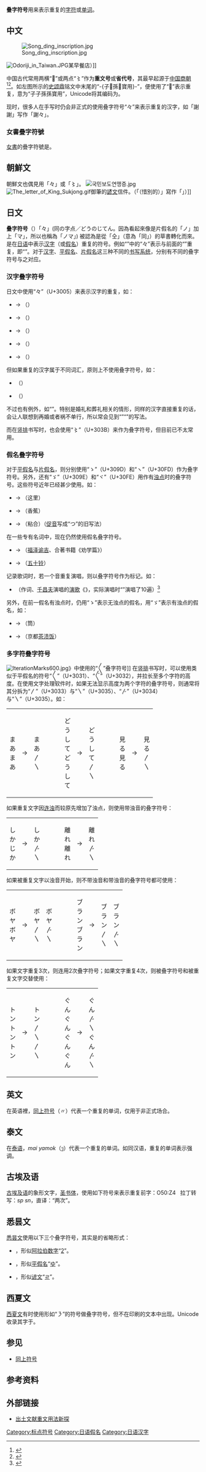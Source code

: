 {{about|重复记号|汉字的一种组字形态|叠字}}
{{refimprove|time=2014-01-22T09:49:07+00:00}}
{{NoteTA
|G1 = IT
|1=zh-cn:单词;zh-tw:單字;單詞=>zh-tw:單字;
}}
{{標點符號|々}}
{{假名}}
'''叠字符号'''用来表示重复的[[字符|字符]]或[[单词|单词]]。

== 中文 ==
[[File:Song_ding_inscription.jpg|left]]

[[File:Odoriji_in_Taiwan.JPG|left]]某早餐店）]]

中国古代常用两横“𖿣”或两点“〻”作为'''重文号'''或'''省代号'''，其最早起源于[[中国|中国]][[商朝|商朝]]<ref>{{Citation| title=書誌情報用語解説| editor=戦国楚簡研究会| url=http://www.let.osaka-u.ac.jp/chutetsu/sokankenkyukai/wording.html| accessdate=2008-06-13| archive-date=2009-10-05| archive-url=https://web.archive.org/web/20091005081244/http://www.let.osaka-u.ac.jp/chutetsu/sokankenkyukai/wording.html| dead-url=yes}}</ref><ref>{{Citation| title=Database of Selected Characters from Guodian and Mawangdui Manuscripts — Introduction| first=Matthias| last=Richter| year=2006| url=http://www.aai.uni-hamburg.de/MPC/Introduction.pdf| accessdate=2008-06-13| deadurl=yes| archiveurl=https://web.archive.org/web/20060227092842/http://www.aai.uni-hamburg.de/MPC/Introduction.pdf| archivedate=2006-02-27}}</ref>。如左图所示的[[史颂鼎|史颂鼎]]铭文中末尾的“-{子𖿣孫𖿣寶用}-”，便使用了“𖿣”表示重复，意为“子子孫孫寶用”，Unicode将其编码为{{unichar|16FE3|OLD CHINESE ITERATION MARK|use=script|use2=Hani}}。

现时，很多人在手写时仍会非正式的使用叠字符号“々”来表示重复的汉字，如「謝謝」写作「謝々」。

===女書疊字符號===
[[女書|女書]]的疊字符號是{{unichar|16FE1|NUSHU ITERATION MARK|use=script|use2=Nshu}}。

== 朝鮮文 ==
朝鮮文也偶見用「々」或「〻」。
[[File:국민보도연맹증.jpg|left]]
[[File:The_letter_of_King_Sukjong.gif|left]]御筆的[[諺文|諺文]]信件。（「{{lang|ko|섭섭하다}}（惜別的）」寫作「{{lang|ko|섭〻하다}}」）]]

== 日文 ==
'''叠字符号'''（{{jpn|j=踊り字|hg=おどりじ}}）「々」(同の字点／どうのじてん。因為看起來像是片假名的「ノ」加上「マ」，所以也稱為「ノマ」) 被認為是從「仝」（意為「同」）的草書轉化而來。是在[[日语|日语]]中表示[[日本汉字|汉字]]（或[[日語假名|假名]]）重复的符号。例如“{{lang|ja|人々}}”中的“々”表示与前面的“{{lang|ja|人}}”重复，即“{{lang|ja|人人}}”。对于[[日本汉字|汉字]]、[[平假名|平假名]]、[[片假名|片假名]]这三种不同的[[日语书写系统|书写系统]]，分别有不同的叠字符号与之对应。

=== 汉字叠字符号 ===
日文中使用“々”（U+3005）来表示汉字的重复，如：
* {{lang|ja|時時}} → {{lang|ja|時々}}（{{lang|ja|ときどき}}）
* {{lang|ja|明明白白}} → {{lang|ja|明々白々}}（{{lang|ja|めいめいはくはく}}）
* {{lang|ja|赤裸裸}} → {{lang|ja|赤裸々}}（{{lang|ja|せきらら}}）
* {{lang|ja|複複複線}} → {{lang|ja|複々々線}}（{{lang|ja|ふくふくふくせん}}）
* {{lang|ja|小小小支川}} → {{lang|ja|小々々支川}}（{{lang|ja|しょうしょうしょうしせん}}）

但如果重复的汉字属于不同词汇，原则上不使用叠字符号，如：
* {{lang|ja|会社社長}}（{{lang|ja|かいしゃしゃちょう}}）
* {{lang|ja|民主主義}}（{{lang|ja|みんしゅしゅぎ}}）
不过也有例外，如“{{lang|ja|公演会々場}}”。特别是婚礼和葬礼相关的情形，同样的汉字直接重复的话，会让人联想到再婚或者祸不单行，所以常会见到“{{lang|ja|結婚式々場}}”“{{lang|ja|告別式々場}}”的写法。

而在[[东亚文字排列方向|竖排]]书写时，也会使用“〻”（U+303B）来作为叠字符号，但目前已不太常用。

=== 假名叠字符号 ===
对于[[平假名|平假名]]与[[片假名|片假名]]，则分别使用“ゝ”（U+309D）和“ヽ”（U+30FD）作为叠字符号。另外，还有“ゞ”（U+309E）和“ヾ”（U+30FE）用作有[[浊音符|浊点]]时的叠字符号。这些符号近年已经甚少使用。如：
* {{lang|ja|ここ}} → {{lang|ja|こゝ}} （这里）
* {{lang|ja|バナナ}} → {{lang|ja|バナヽ}} （香蕉）
* {{lang|ja|くっつける}} → {{lang|ja|くつゝける}} （粘合）（[[促音|促音]]写成“つ”的旧写法）

在一些专有名词中，现在仍然使用假名叠字符号。
* {{lang|ja|学問のすすめ}} → {{lang|ja|{{link-ja|劝学篇_(福澤諭吉)|学問のすゝめ|学問のすゝめ}}}}（[[福泽谕吉|福泽谕吉]]、{{link-ja|小幡笃次郎|小幡篤次郎}}合著书籍《劝学篇》）
* {{lang|ja|いすず}} → {{lang|ja|いすゞ}}（[[五十铃|五十铃]]）

记录歌词时，若一个音重复演唱，则以叠字符号作为标记。如：
* {{lang|ja|あゝ　エー焼けぼっくいに火がついた}}（{{link-ja|西沢爽||西泽爽}}作词、[[千昌夫|千昌夫]]演唱的[[演歌|演歌]]《{{link-ja|焼けぼっくいに火がついた}}》，实际演唱时“{{lang|ja|あ}}”演唱了10遍）<ref>{{cite web |author1=西沢爽 |title=千昌夫 焼けぼっくいに火がついた 歌詞 |url=http://j-lyric.net/artist/a000686/l046f83.html |website=J-Lyric |accessdate=2019-11-15 |archive-date=2019-11-15 |archive-url=https://web.archive.org/web/20191115055233/http://j-lyric.net/artist/a000686/l046f83.html |dead-url=no }}</ref>

另外，在前一假名有浊点时，仍用“ゝ”表示无浊点的假名，用“ゞ”表示有浊点的假名，如：

* {{lang|ja|づつ}} → {{lang|ja|づゝ}}（筒）
* {{lang|ja|ぶぶ漬け}} → {{lang|ja|ぶゞ漬け}}（京都[[茶渍饭|茶渍饭]]）

=== 多字符叠字符号 ===
[[File:IterationMarks600.jpg|thumb]]》中使用的“〱”叠字符号]]
在[[东亚文字排列方向|竖排]]书写时，可以使用类似于平假名{{lang|ja|[[く|く]]}}的符号“〱”（U+3031）、“〲”（U+3032），并拉长至多个字符的高度。在使用文字处理软件时，如果无法显示高度为两个字符的叠字符号，则通常将其分拆为“〳”（U+3033）与“〵”（U+3035）、“〴”（U+3034）与“〵”（U+3035）。如：
{| style="border:none;text-align:center;line-height:100%;" lang="ja" xml:lang="ja"
|ま<br />あ<br />ま<br />あ
| → 
|ま<br />あ<br />〳<br />〵
|　　
|ど<br />う<br />し<br />て<br />ど<br />う<br />し<br />て
| → 
|ど<br />う<br />し<br />て<br />〳<br />〵
|　　
|見<br />る<br />見<br />る
| → 
|見<br />る<br />〳<br />〵
|}

如果重复文字因[[连浊|连浊]]而较原先增加了浊点，则使用带浊音的叠字符号：
{| style="border:none;text-align:center;line-height:100%" lang="ja" xml:lang="ja"
|し<br />か<br />じ<br />か</span>
| → 
|し<br />か<br />〴<br />〵
|　　
|離<br />れ<br />離<br />れ
| → 
|離<br />れ<br />〴<br />〵
|}

如果被重复文字以浊音开始，则不带浊音和带浊音的叠字符号都可使用：
{| style="border:none;text-align:center;line-height:100%" lang="ja" xml:lang="ja"
|ボ<br />ヤ<br />ボ<br />ヤ</span>
| → 
|ボ<br />ヤ<br />〳<br />〵
|ボ<br />ヤ<br />〴<br />〵
|　　
|ブ<br />ラ<br />ン<br />ブ<br />ラ<br />ン</span>
| → 
|ブ<br />ラ<br />ン<br />〳<br />〵
|ブ<br />ラ<br />ン<br />〴<br />〵
|}

如果文字重复3次，则连用2次叠字符号；如果文字重复4次，则被叠字符号和被重复文字交替使用：
{| style="border:none;text-align:center;line-height:100%" lang="ja" xml:lang="ja"
|ト<br />ン<br />ト<br />ン<br />ト<br />ン</span>
| → 
|ト<br />ン<br />〳<br />〵<br />〳<br />〵
|　　
|ぐ<br />ん<br />ぐ<br />ん<br />ぐ<br />ん<br />ぐ<br />ん</span>
| → 
|ぐ<br />ん<br />〴<br />〵<br />ぐ<br />ん<br />〴<br />〵
|}

== 英文 ==
{{主条目|同上符号}}
在英语裡，[[同上符号|同上符号]]（〃）代表一个重复的单词，仅用于非正式场合。

== 泰文 ==
在[[泰语|泰语]]，''mai yamok''（[[wikt:ๆ|ๆ]]）代表一个重复的单词。如同汉语，重复的单词表示强调。

== 古埃及语 ==

[[埃及语|古埃及语]]的象形文字，[[圣书体|圣书体]]，使用如下符号来表示重复前字：<hiero>O50:Z4</hiero>   拉丁转写：''sp sn''，直译：“两次”。

== 悉昙文 ==
[[悉昙文|悉昙文]]使用以下三个叠字符号，其实是{{script|Sidd|𑖔}}的省略形式：
*{{unichar|115C6|siddham repetition mark-1|use=script|use2=Sidd}}，形似[[阿拉伯数字|阿拉伯数字]]“[[2|2]]”。
*{{unichar|115C7|siddham repetition mark-2|use=script|use2=Sidd}}，形似[[平假名|平假名]]“[[ゆ|ゆ]]”。
*{{unichar|115C8|siddham repetition mark-3|use=script|use2=Sidd}}，形似[[谚文|谚文]]“[[ㄹ|ㄹ]]”。

== 西夏文 ==
[[西夏文|西夏文]]有时使用形如“㇋”的符号做叠字符号，但不在印刷的文本中出现。Unicode收录其字于{{unichar|16FE0|TANGUT ITERATION MARK|use=script|use2=Tang}}。

== 参见 ==
* [[同上符号|同上符号]]

== 参考资料 ==
{{reflist}}

== 外部链接 ==
*[https://web.archive.org/web/20160304055819/http://www.gwz.fudan.edu.cn/SrcShow.asp?Src_ID=1145#_edn1 出土文献重文用法新探]

[[Category:标点符号|Category:标点符号]]
[[Category:日语假名|Category:日语假名]]
[[Category:日语汉字|Category:日语汉字]]